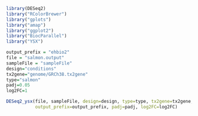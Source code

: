 ```r
library(DESeq2)
library("RColorBrewer")
library("gplots")
library("amap")
library("ggplot2")
library("BiocParallel")
library("YSX")

```


```r
output_prefix = "ehbio2"
file = "salmon.output"
sampleFile = "sampleFile"
design="conditions"
tx2gene="genome/GRCh38.tx2gene"
type="salmon"
padj=0.05
log2FC=1
```

```r
DESeq2_ysx(file, sampleFile, design=design, type=type, tx2gene=tx2gene, 
           output_prefix=output_prefix, padj=padj, log2FC=log2FC)
```





